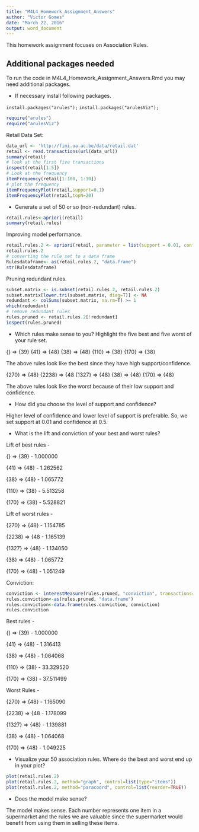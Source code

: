 ```yaml
---
title: "M4L4_Homework_Assignment_Answers"
author: "Victor Gomes"
date: "March 22, 2016"
output: word_document
---
```


This homework assignment focuses on Association Rules.

## Additional packages needed
 
To run the code in M4L4_Homework_Assignment_Answers.Rmd you may need additional packages.

* If necessary install following packages.

`install.packages("arules");`
`install.packages("arulesViz");`

```r
require("arules")
require("arulesViz")
```

Retail Data Set:

```r
data_url <- 'http://fimi.ua.ac.be/data/retail.dat'
retail <- read.transactions(url(data_url))
summary(retail)
# look at the first five transactions
inspect(retail[1:5])
# Look at the frequency 
itemFrequency(retail[1:100, 1:10])
# plot the frequency 
itemFrequencyPlot(retail,support=0.1)
itemFrequencyPlot(retail,topN=20)
```

* Generate a set of 50 or so (non-redundant) rules.

```r
retail.rules<-apriori(retail)
summary(retail.rules)
```

Improving model performance.

```r
retail.rules.2 <- apriori(retail, parameter = list(support = 0.01, confidence = 0.5, minlen = 1))
retail.rules.2
# converting the rule set to a data frame
Rulesdataframe<- as(retail.rules.2, "data.frame")
str(Rulesdataframe)
```

Pruning redundant rules.

```r
subset.matrix <- is.subset(retail.rules.2, retail.rules.2)
subset.matrix[lower.tri(subset.matrix, diag=T)] <- NA
redundant <- colSums(subset.matrix, na.rm=T) >= 1
which(redundant)
# remove redundant rules
rules.pruned <- retail.rules.2[!redundant]
inspect(rules.pruned)
```
 

* Which rules make sense to you? Highlight the five best and five worst of your rule set. 

{} => {39}
{41}   => {48}
{38}   => {48}
{110}  => {38}
{170}  => {38}

The above rules look like the best since they have high support/confidence. 

{270}  => {48}
{2238} => {48
{1327} => {48}
{38}   => {48}
{170}  => {48}

The above rules look like the worst because of their low support and confidence. 

* How did you choose the level of support and confidence? 

Higher level of confidence and lower level of support is  preferable. So, we set support at 0.01 and confidence at 0.5.

* What is the lift and conviction of your best and worst rules? 

Lift of best rules -

{} => {39}  - 1.000000

{41}   => {48} - 1.262562

{38}   => {48} - 1.065772

{110}  => {38} - 5.513258

{170}  => {38} - 5.528821

Lift of worst rules -

{270}  => {48} - 1.154785

{2238} => {48 - 1.165139

{1327} => {48} - 1.134050

{38}   => {48} - 1.065772

{170}  => {48} - 1.051249

Conviction:

```r
conviction <- interestMeasure(rules.pruned, "conviction", transactions=retail)
rules.conviction<-as(rules.pruned, "data.frame")
rules.conviction<-data.frame(rules.conviction, conviction)
rules.conviction
```

Best rules -

{} => {39}  - 1.000000

{41}   => {48} - 1.316413

{38}   => {48} - 1.064068

{110}  => {38} - 33.329520

{170}  => {38} - 37.511499

Worst Rules -

{270}  => {48} - 1.165090

{2238} => {48 - 1.178099

{1327} => {48} - 1.139881

{38}   => {48} - 1.064068

{170}  => {48} - 1.049225


* Visualize your 50 association rules. Where do the best and worst end up in your plot? 

```r
plot(retail.rules.2)
plot(retail.rules.2, method="graph", control=list(type="items"))
plot(retail.rules.2, method="paracoord", control=list(reorder=TRUE))
```

* Does the model make sense?

The model makes sense. Each number represents one item in a supermarket and the rules we are valuable since the supermarket would benefit from using them in selling these items.


